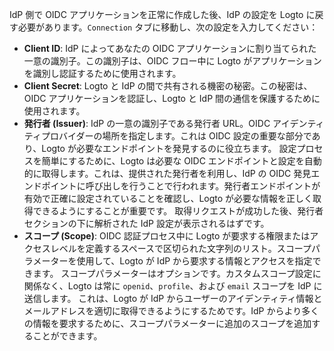 IdP 側で OIDC アプリケーションを正常に作成した後、IdP の設定を Logto に戻す必要があります。`Connection` タブに移動し、次の設定を入力してください：

- **Client ID**: IdP によってあなたの OIDC アプリケーションに割り当てられた一意の識別子。この識別子は、OIDC フロー中に Logto がアプリケーションを識別し認証するために使用されます。
- **Client Secret**: Logto と IdP の間で共有される機密の秘密。この秘密は、OIDC アプリケーションを認証し、Logto と IdP 間の通信を保護するために使用されます。
- **発行者 (Issuer)**: IdP の一意の識別子である発行者 URL。OIDC アイデンティティプロバイダーの場所を指定します。これは OIDC 設定の重要な部分であり、Logto が必要なエンドポイントを発見するのに役立ちます。
  設定プロセスを簡単にするために、Logto は必要な OIDC エンドポイントと設定を自動的に取得します。これは、提供された発行者を利用し、IdP の OIDC 発見エンドポイントに呼び出しを行うことで行われます。発行者エンドポイントが有効で正確に設定されていることを確認し、Logto が必要な情報を正しく取得できるようにすることが重要です。
  取得リクエストが成功した後、発行者セクションの下に解析された IdP 設定が表示されるはずです。
- **スコープ (Scope)**: OIDC 認証プロセス中に Logto が要求する権限またはアクセスレベルを定義するスペースで区切られた文字列のリスト。スコープパラメーターを使用して、Logto が IdP から要求する情報とアクセスを指定できます。
  スコープパラメーターはオプションです。カスタムスコープ設定に関係なく、Logto は常に `openid`、`profile`、および `email` スコープを IdP に送信します。
  これは、Logto が IdP からユーザーのアイデンティティ情報とメールアドレスを適切に取得できるようにするためです。IdP からより多くの情報を要求するために、スコープパラメーターに追加のスコープを追加することができます。
